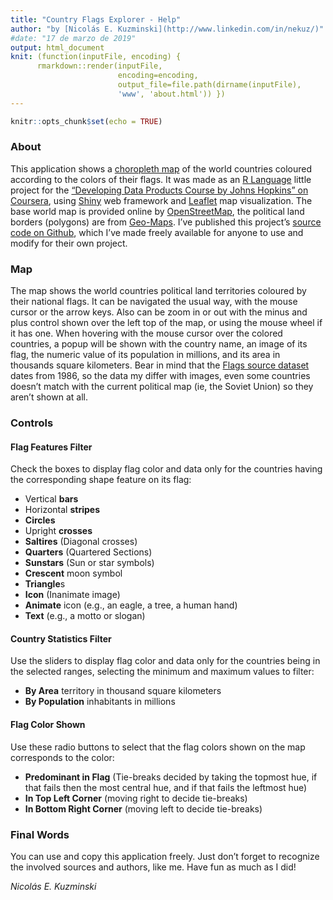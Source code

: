 ```yaml
---
title: "Country Flags Explorer - Help"
author: "by [Nicolás E. Kuzminski](http://www.linkedin.com/in/nekuz/)"
#date: "17 de marzo de 2019"
output: html_document
knit: (function(inputFile, encoding) { 
      rmarkdown::render(inputFile,
                        encoding=encoding, 
                        output_file=file.path(dirname(inputFile), 
                        'www', 'about.html')) })
---
```


```r
knitr::opts_chunk$set(echo = TRUE)
```

### About

This application shows a [choropleth map](http://en.wikipedia.org/wiki/Choropleth_map) of the world countries coloured according to the colors of their flags. It was made as an [R Language](http://www.r-project.org/about.html) little project for the ["Developing Data Products Course by Johns Hopkins" on Coursera](http://www.coursera.org/learn/data-products), using [Shiny](http://shiny.rstudio.com/) web framework and [Leaflet](http://leafletjs.com/) map visualization. The base world map is provided online by [OpenStreetMap](http://openstreetmap.org/), the political land borders (polygons) are from [Geo-Maps](http://github.com/simonepri/geo-maps).  I've published this project's [source code on Github](http://github.com/nicokuz/Country-Flags-Explorer), which I've made freely available for anyone to use and modify for their own project.     

### Map

The map shows the world countries political land territories coloured by their national flags. It can be navigated  the usual way, with the mouse cursor or the arrow keys. Also can be zoom in  or out with the minus and plus control shown over the left top of the map, or using the mouse wheel if it has one. When hovering with the mouse cursor over the colored countries, a popup will be shown with the country name, an image of its flag, the numeric value of its population in millions, and its area in thousands square kilometers. Bear in mind that the [Flags source dataset](http://archive.ics.uci.edu/ml/datasets/Flags) dates from 1986, so the data my differ with images, even some countries doesn't match with the current political map (ie, the Soviet Union) so they aren't shown at all.  

### Controls

#### Flag Features Filter

Check the boxes to display flag color and data only for the countries having the corresponding shape feature on its flag:

- Vertical **bars**   
- Horizontal **stripes** 
- **Circles** 
- Upright **crosses** 
- **Saltires** (Diagonal crosses)
- **Quarters** (Quartered Sections)
- **Sunstars** (Sun or star symbols)
- **Crescent** moon symbol
- **Triangle**s 
- **Icon** (Inanimate image)
- **Animate** icon (e.g., an eagle, a tree, a human hand)
- **Text** (e.g., a motto or slogan)

#### Country Statistics Filter

Use the sliders to display flag color and data only for the countries being in the selected ranges, selecting the minimum and maximum values to filter:

- **By Area** territory in thousand square kilometers   
- **By Population** inhabitants in millions 

#### Flag Color Shown 

Use these radio buttons to select that the flag colors shown on the map corresponds to the color:

- **Predominant in Flag** (Tie-breaks decided by taking the topmost hue, if that fails then the most central hue, and if that fails the leftmost hue) 
- **In Top Left Corner** (moving right to decide tie-breaks)
- **In Bottom Right Corner** (moving left to decide tie-breaks)

### Final Words

You can use and copy this application freely. Just don't forget to recognize the involved sources and authors, like me. Have fun as much as I did!

*Nicolás E. Kuzminski*

